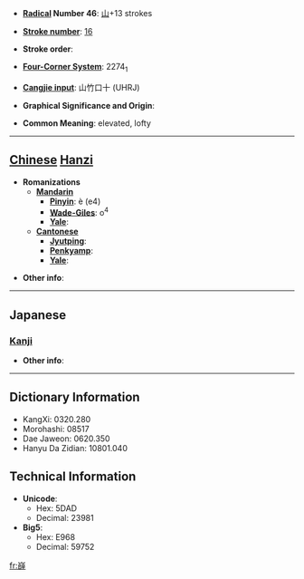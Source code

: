 * '''[[Wiktionary:Chinese radical index| Radical]] Number 46''': [[Wiktionary:Chinese radical index 山|山]]+13 strokes

* '''[[Wiktionary:Chinese total strokes index|Stroke number]]''': [[Wiktionary:Chinese total strokes index 16|16]]

* '''Stroke order''': 

* '''[[Wiktionary:Chinese four corner index|Four-Corner System]]''': 2274<sub>1</sub>

* '''[[Wiktionary:Chinese Cangjie index|Cangjie input]]''': 山竹口十 (UHRJ)

* '''Graphical Significance and Origin''': 

* '''Common Meaning''': elevated, lofty

----

== [[Chinese]] [[Hanzi]] ==

* '''Romanizations'''
** '''[[Mandarin]]'''
*** '''[[Pinyin]]''': è (e4)
*** '''[[Wade-Giles]]''': o<sup>4</sup>
*** '''[[Yale]]''': 
** '''[[Cantonese]]'''
*** '''[[Jyutping]]''':
*** '''[[Penkyamp]]''': 
*** '''[[Yale]]''': 

* '''Other info''': 

----

==Japanese==
===[[Kanji]]===
{{kanji|on readings=[[がつ]] (gatsu), [[がち]] (gachi), [[げつ]] (getsu), [[げち]] (gechi)
|kun readings=
}}

* '''Other info''':  

----

== Dictionary Information ==

* KangXi: 0320.280
* Morohashi: 08517
* Dae Jaweon: 0620.350
* Hanyu Da Zidian: 10801.040

== Technical Information ==

* '''Unicode''':
** Hex: 5DAD
** Decimal: 23981
* '''Big5''':
** Hex: E968
** Decimal: 59752

[[fr:嶭]]